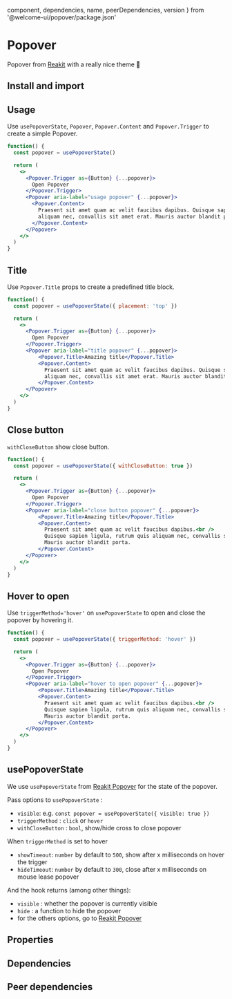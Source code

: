 
  component,
  dependencies,
  name,
  peerDependencies,
  version
} from '@welcome-ui/popover/package.json'

# Popover

<tagversion version={version} name={name} component={component} />

Popover from [Reakit](https://reakit.io/docs/popover/) with a really nice theme 👀

## Install and import

<usage component={component} name={name} peerDependencies={peerDependencies} />

## Usage

Use `usePopoverState`, `Popover`, `Popover.Content` and `Popover.Trigger` to create a simple Popover.

```jsx
function() {
  const popover = usePopoverState()

  return (
    <>
      <Popover.Trigger as={Button} {...popover}>
        Open Popover
      </Popover.Trigger>
      <Popover aria-label="usage popover" {...popover}>
        <Popover.Content>
          Praesent sit amet quam ac velit faucibus dapibus. Quisque sapien ligula, rutrum quis
          aliquam nec, convallis sit amet erat. Mauris auctor blandit porta.
        </Popover.Content>
      </Popover>
    </>
  )
}
```

## Title

Use `Popover.Title` props to create a predefined title block.

```jsx
function() {
  const popover = usePopoverState({ placement: 'top' })

  return (
    <>
      <Popover.Trigger as={Button} {...popover}>
        Open Popover
      </Popover.Trigger>
      <Popover aria-label="title popover" {...popover}>
          <Popover.Title>Amazing title</Popover.Title>
          <Popover.Content>
            Praesent sit amet quam ac velit faucibus dapibus. Quisque sapien ligula, rutrum quis
            aliquam nec, convallis sit amet erat. Mauris auctor blandit porta.
          </Popover.Content>
      </Popover>
    </>
  )
}
```

## Close button

`withCloseButton` show close button.

```jsx
function() {
  const popover = usePopoverState({ withCloseButton: true })

  return (
    <>
      <Popover.Trigger as={Button} {...popover}>
        Open Popover
      </Popover.Trigger>
      <Popover aria-label="close button popover" {...popover}>
          <Popover.Title>Amazing title</Popover.Title>
          <Popover.Content>
            Praesent sit amet quam ac velit faucibus dapibus.<br />
            Quisque sapien ligula, rutrum quis aliquam nec, convallis sit amet erat.<br />
            Mauris auctor blandit porta.
          </Popover.Content>
      </Popover>
    </>
  )
}
```

## Hover to open

Use `triggerMethod='hover'` on `usePopoverState` to open and close the popover by hovering it.

```jsx
function() {
  const popover = usePopoverState({ triggerMethod: 'hover' })

  return (
    <>
      <Popover.Trigger as={Button} {...popover}>
        Open Popover
      </Popover.Trigger>
      <Popover aria-label="hover to open popover" {...popover}>
          <Popover.Title>Amazing title</Popover.Title>
          <Popover.Content>
            Praesent sit amet quam ac velit faucibus dapibus.<br />
            Quisque sapien ligula, rutrum quis aliquam nec, convallis sit amet erat.<br />
            Mauris auctor blandit porta.
          </Popover.Content>
      </Popover>
    </>
  )
}
```

## usePopoverState

We use `usePopoverState` from [Reakit Popover](https://reakit.io/docs/popover/#usepopoverstate) for the state of the popover.

Pass options to `usePopoverState` :

- `visible`: e.g. `const popover = usePopoverState({ visible: true })`
- `triggerMethod` : `click` or `hover`
- `withCloseButton` : `bool`, show/hide cross to close popover

When `triggerMethod` is set to hover

- `showTimeout`: `number` by default to `500`, show after x milliseconds on hover the trigger
- `hideTimeout`: `number` by default to `300`, close after x milliseconds on mouse lease popover

And the hook returns (among other things):

- `visible` : whether the popover is currently visible
- `hide` : a function to hide the popover
- for the others options, go to [Reakit Popover](https://reakit.io/docs/popover/#usepopoverstate)

## Properties

<props propTypes={props.propTypes.Popover} />

## Dependencies

<dependencies dependencies={dependencies} />

## Peer dependencies

<dependencies dependencies={peerDependencies} />
